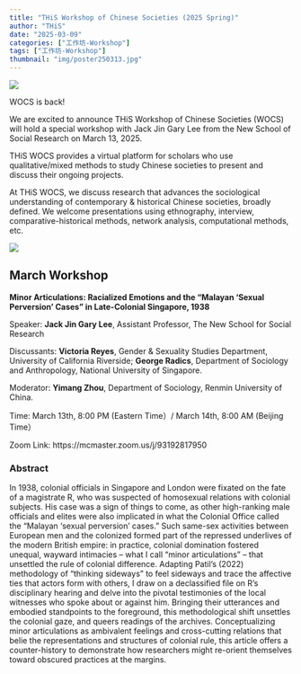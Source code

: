 ```yaml
---
title: "THiS Workshop of Chinese Societies (2025 Spring)"
author: "THiS"
date: "2025-03-09"
categories: ["工作坊-Workshop"]
tags: ["工作坊-Workshop"]
thumbnail: "img/poster250313.jpg"
---
```



![](/img/logo1.png)

WOCS is back!

We are excited to announce THiS Workshop of Chinese Societies (WOCS) will hold a special workshop with Jack Jin Gary Lee from the New School of Social Research on March 13, 2025. 

THiS WOCS provides a virtual platform for scholars who use qualitative/mixed methods to study Chinese societies to present and discuss their ongoing projects. 

At THiS WOCS, we discuss research that advances the sociological understanding of contemporary & historical Chinese societies, broadly defined. We welcome presentations using ethnography, interview, comparative-historical methods, network analysis, computational methods, etc.

![](/img/logo2.png)

## March Workshop

**Minor Articulations: Racialized Emotions and the “Malayan ‘Sexual Perversion’ Cases” in Late-Colonial Singapore, 1938**

Speaker: **Jack Jin Gary Lee**, Assistant Professor, The New School for Social Research

Discussants: **Victoria Reyes**, Gender & Sexuality Studies Department, University of California Riverside; **George Radics**, Department of Sociology and Anthropology, National University of Singapore. 

Moderator: **Yimang Zhou**, Department of Sociology, Renmin University of China.

Time: March 13th, 8:00 PM (Eastern Time）/ March 14th, 8:00 AM (Beijing Time）

Zoom Link: https://mcmaster.zoom.us/j/93192817950

### Abstract

In 1938, colonial officials in Singapore and London were fixated on the fate of a magistrate R, who was suspected of homosexual relations with colonial subjects. His case was a sign of things to come, as other high-ranking male officials and elites were also implicated in what the Colonial Office called the “Malayan ‘sexual perversion’ cases.” Such same-sex activities between European men and the colonized formed part of the repressed underlives of the modern British empire: in practice, colonial domination fostered unequal, wayward intimacies – what I call “minor articulations” – that unsettled the rule of colonial difference. Adapting Patil’s (2022) methodology of “thinking sideways” to feel sideways and trace the affective ties that actors form with others, I draw on a declassified file on R’s disciplinary hearing and delve into the pivotal testimonies of the local witnesses who spoke about or against him. Bringing their utterances and embodied standpoints to the foreground, this methodological shift unsettles the colonial gaze, and queers readings of the archives. Conceptualizing minor articulations as ambivalent feelings and cross-cutting relations that belie the representations and structures of colonial rule, this article offers a counter-history to demonstrate how researchers might re-orient themselves toward obscured practices at the margins.